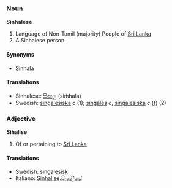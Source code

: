 ===Noun===
'''Sinhalese'''

# Language of  Non-Tamil (majority) People of [[Sri Lanka]]
# A Sinhalese person

====Synonyms====
*[[Sinhala]]

====Translations====
*Sinhalese: [[සිංහල]] (siṁhala)
*Swedish: [[singalesiska]] ''c'' (1); [[singales]] ''c'', [[singalesiska]] ''c'' (''f'') (2)

===Adjective===
'''Sihalise'''

# Of or pertaining to [[Sri Lanka]]

====Translations====
*Swedish: [[singalesisk]]
*Italiano: [[Sinhalise]].[[සිංහලීසේ]]